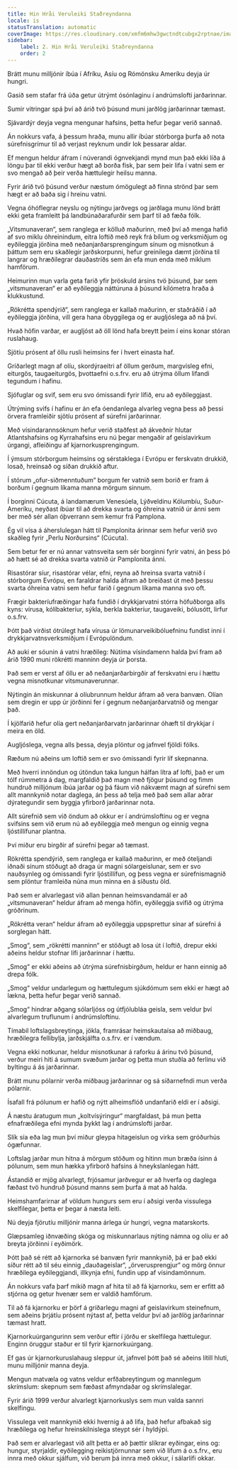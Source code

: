 ```yaml
---
title: Hin Hråi Veruleiki Staðreyndanna
locale: is
statusTranslation: automatic
coverImage: https://res.cloudinary.com/xmfm6mhw3gwctndtcubgx2rptnae/image/upload/v1741354419/small_cover_la_gran_rebelion_28716e29d2.webp
sidebar:
    label: 2. Hin Hråi Veruleiki Staðreyndanna
    order: 2
---
```

Brátt munu milljónir íbúa í Afríku, Asíu og Rómönsku Ameríku deyja úr hungri.

Gasið sem stafar frá úða getur útrýmt ósónlaginu í andrúmslofti jarðarinnar.

Sumir vitringar spá því að árið tvö þúsund muni jarðlög jarðarinnar tæmast.

Sjávardýr deyja vegna mengunar hafsins, þetta hefur þegar verið sannað.

Án nokkurs vafa, á þessum hraða, munu allir íbúar stórborga þurfa að nota súrefnisgrímur til að verjast reyknum undir lok þessarar aldar.

Ef mengun heldur áfram í núverandi ógnvekjandi mynd mun það ekki líða á löngu þar til ekki verður hægt að borða fisk, þar sem þeir lifa í vatni sem er svo mengað að þeir verða hættulegir heilsu manna.

Fyrir árið tvö þúsund verður næstum ómögulegt að finna strönd þar sem hægt er að baða sig í hreinu vatni.

Vegna óhóflegrar neyslu og nýtingu jarðvegs og jarðlaga munu lönd brátt ekki geta framleitt þá landbúnaðarafurðir sem þarf til að fæða fólk.

„Vitsmunaveran“, sem ranglega er kölluð maðurinn, með því að menga hafið af svo miklu óhreinindum, eitra loftið með reyk frá bílum og verksmiðjum og eyðileggja jörðina með neðanjarðarsprengingum sínum og misnotkun á þáttum sem eru skaðlegir jarðskorpunni, hefur greinilega dæmt jörðina til langrar og hræðilegrar dauðastríðs sem án efa mun enda með miklum hamförum.

Heimurinn mun varla geta farið yfir þröskuld ársins tvö þúsund, þar sem „vitsmunaveran“ er að eyðileggja náttúruna á þúsund kílómetra hraða á klukkustund.

„Rökrétta spendýrið“, sem ranglega er kallað maðurinn, er staðráðið í að eyðileggja jörðina, vill gera hana óbyggilega og er augljóslega að ná því.

Hvað höfin varðar, er augljóst að öll lönd hafa breytt þeim í eins konar stóran ruslahaug.

Sjötíu prósent af öllu rusli heimsins fer í hvert einasta haf.

Gríðarlegt magn af olíu, skordýraeitri af öllum gerðum, margvísleg efni, eiturgös, taugaeiturgös, þvottaefni o.s.frv. eru að útrýma öllum lifandi tegundum í hafinu.

Sjófuglar og svif, sem eru svo ómissandi fyrir lífið, eru að eyðileggjast.

Útrýming svifs í hafinu er án efa óendanlega alvarleg vegna þess að þessi örvera framleiðir sjötíu prósent af súrefni jarðarinnar.

Með vísindarannsóknum hefur verið staðfest að ákveðnir hlutar Atlantshafsins og Kyrrahafsins eru nú þegar mengaðir af geislavirkum úrgangi, afleiðingu af kjarnorkusprengingum.

Í ýmsum stórborgum heimsins og sérstaklega í Evrópu er ferskvatn drukkið, losað, hreinsað og síðan drukkið aftur.

Í stórum „ofur-siðmenntuðum“ borgum fer vatnið sem borið er fram á borðum í gegnum líkama manna mörgum sinnum.

Í borginni Cúcuta, á landamærum Venesúela, Lýðveldinu Kólumbíu, Suður-Ameríku, neyðast íbúar til að drekka svarta og óhreina vatnið úr ánni sem ber með sér allan óþverrann sem kemur frá Pamplona.

Ég vil vísa á áherslulegan hátt til Pamplonita árinnar sem hefur verið svo skaðleg fyrir „Perlu Norðursins“ (Cúcuta).

Sem betur fer er nú annar vatnsveita sem sér borginni fyrir vatni, án þess þó að hætt sé að drekka svarta vatnið úr Pamplonita ánni.

Risastórar síur, risastórar vélar, efni, reyna að hreinsa svarta vatnið í stórborgum Evrópu, en faraldrar halda áfram að breiðast út með þessu svarta óhreina vatni sem hefur farið í gegnum líkama manna svo oft.

Frægir bakteríufræðingar hafa fundið í drykkjarvatni stórra höfuðborga alls kyns: vírusa, kólíbakteríur, sýkla, berkla bakteríur, taugaveiki, bólusótt, lirfur o.s.frv.

Þótt það virðist ótrúlegt hafa vírusa úr lömunarveikibóluefninu fundist inni í drykkjarvatnsverksmiðjum í Evrópulöndum.

Að auki er sóunin á vatni hræðileg: Nútíma vísindamenn halda því fram að árið 1990 muni rökrétti manninn deyja úr þorsta.

Það sem er verst af öllu er að neðanjarðarbirgðir af ferskvatni eru í hættu vegna misnotkunar vitsmunaverunnar.

Nýtingin án miskunnar á olíubrunnum heldur áfram að vera banvæn. Olían sem dregin er upp úr jörðinni fer í gegnum neðanjarðarvatnið og mengar það.

Í kjölfarið hefur olía gert neðanjarðarvatn jarðarinnar óhæft til drykkjar í meira en öld.

Augljóslega, vegna alls þessa, deyja plöntur og jafnvel fjöldi fólks.

Ræðum nú aðeins um loftið sem er svo ómissandi fyrir líf skepnanna.

Með hverri innöndun og útöndun taka lungun hálfan lítra af lofti, það er um tólf rúmmetra á dag, margfaldið það magn með fjögur þúsund og fimm hundruð milljónum íbúa jarðar og þá fáum við nákvæmt magn af súrefni sem allt mannkynið notar daglega, án þess að telja með það sem allar aðrar dýrategundir sem byggja yfirborð jarðarinnar nota.

Allt súrefnið sem við öndum að okkur er í andrúmsloftinu og er vegna svifsins sem við erum nú að eyðileggja með mengun og einnig vegna ljóstillífunar plantna.

Því miður eru birgðir af súrefni þegar að tæmast.

Rökrétta spendýrið, sem ranglega er kallað maðurinn, er með óteljandi iðnaði sínum stöðugt að draga úr magni sólargeislunar, sem er svo nauðsynleg og ómissandi fyrir ljóstillífun, og þess vegna er súrefnismagnið sem plöntur framleiða núna mun minna en á síðustu öld.

Það sem er alvarlegast við allan þennan heimsvandamál er að „vitsmunaveran“ heldur áfram að menga höfin, eyðileggja svifið og útrýma gróðrinum.

„Rökrétta veran“ heldur áfram að eyðileggja uppsprettur sínar af súrefni á sorglegan hátt.

„Smog“, sem „rökrétti manninn“ er stöðugt að losa út í loftið, drepur ekki aðeins heldur stofnar lífi jarðarinnar í hættu.

„Smog“ er ekki aðeins að útrýma súrefnisbirgðum, heldur er hann einnig að drepa fólk.

„Smog“ veldur undarlegum og hættulegum sjúkdómum sem ekki er hægt að lækna, þetta hefur þegar verið sannað.

„Smog“ hindrar aðgang sólarljóss og útfjólubláa geisla, sem veldur því alvarlegum truflunum í andrúmsloftinu.

Tímabil loftslagsbreytinga, jökla, framrásar heimskautaísa að miðbaug, hræðilegra fellibylja, jarðskjálfta o.s.frv. er í vændum.

Vegna ekki notkunar, heldur misnotkunar á raforku á árinu tvö þúsund, verður meiri hiti á sumum svæðum jarðar og þetta mun stuðla að ferlinu við byltingu á ás jarðarinnar.

Brátt munu pólarnir verða miðbaug jarðarinnar og sá síðarnefndi mun verða pólarnir.

Ísafall frá pólunum er hafið og nýtt alheimsflóð undanfarið eldi er í aðsigi.

Á næstu áratugum mun „koltvísýringur“ margfaldast, þá mun þetta efnafræðilega efni mynda þykkt lag í andrúmslofti jarðar.

Slík sía eða lag mun því miður gleypa hitageislun og virka sem gróðurhús ógæfunnar.

Loftslag jarðar mun hitna á mörgum stöðum og hitinn mun bræða ísinn á pólunum, sem mun hækka yfirborð hafsins á hneykslanlegan hátt.

Ástandið er mjög alvarlegt, frjósamur jarðvegur er að hverfa og daglega fæðast tvö hundruð þúsund manns sem þurfa á mat að halda.

Heimshamfarirnar af völdum hungurs sem eru í aðsigi verða vissulega skelfilegar, þetta er þegar á næsta leiti.

Nú deyja fjörutíu milljónir manna árlega úr hungri, vegna matarskorts.

Glæpsamleg iðnvæðing skóga og miskunnarlaus nýting námna og olíu er að breyta jörðinni í eyðimörk.

Þótt það sé rétt að kjarnorka sé banvæn fyrir mannkynið, þá er það ekki síður rétt að til séu einnig „dauðageislar“, „örverusprengjur“ og mörg önnur hræðilega eyðileggjandi, illkynja efni, fundin upp af vísindamönnum.

Án nokkurs vafa þarf mikið magn af hita til að fá kjarnorku, sem er erfitt að stjórna og getur hvenær sem er valdið hamförum.

Til að fá kjarnorku er þörf á gríðarlegu magni af geislavirkum steinefnum, sem aðeins þrjátíu prósent nýtast af, þetta veldur því að jarðlög jarðarinnar tæmast hratt.

Kjarnorkuúrgangurinn sem verður eftir í jörðu er skelfilega hættulegur. Enginn öruggur staður er til fyrir kjarnorkuúrgang.

Ef gas úr kjarnorkuruslahaug sleppur út, jafnvel þótt það sé aðeins lítill hluti, munu milljónir manna deyja.

Mengun matvæla og vatns veldur erfðabreytingum og mannlegum skrímslum: skepnum sem fæðast afmyndaðar og skrímslalegar.

Fyrir árið 1999 verður alvarlegt kjarnorkuslys sem mun valda sannri skelfingu.

Vissulega veit mannkynið ekki hvernig á að lifa, það hefur afbakað sig hræðilega og hefur hreinskilnislega steypt sér í hyldýpi.

Það sem er alvarlegast við allt þetta er að þættir slíkrar eyðingar, eins og: hungur, styrjaldir, eyðilegging reikistjörnunnar sem við lifum á o.s.frv., eru innra með okkur sjálfum, við berum þá innra með okkur, í sálarlífi okkar.

